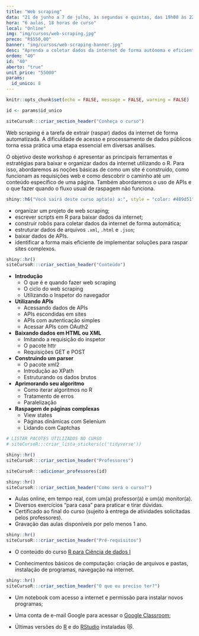 ```yaml
---
title: "Web scraping"
data: "21 de junho a 7 de julho, às segundas e quintas, das 19h00 às 22h00"
hora: "6 aulas, 18 horas de curso"
local: "Online"
img: "img/cursos/web-scraping.jpg"
preco: "R$550,00"
banner: "img/cursos/web-scraping-banner.jpg"
desc: "Aprenda a coletar dados da internet de forma autônoma e eficiente utilizando o R."
ordem: "40"
id: "40"
aberto: "true"
unit_price: "55000"
params:
  id_unico: 8
---
```



```r
knitr::opts_chunk$set(echo = FALSE, message = FALSE, warning = FALSE)

id <- params$id_unico
```

```r
siteCursoR:::criar_section_header("Conheça o curso")
```

Web scraping é a tarefa de extrair (raspar) dados da internet de forma automatizada. A dificuldade de acesso e processamento de dados públicos torna essa prática uma etapa essencial em diversas análises.

O objetivo deste workshop é apresentar as principais ferramentas e estratégias para baixar e organizar dados da internet utilizando o R. Para isso, abordaremos as noções básicas de como um site é construído, como funcionam as requisições web e como descobrir o caminho até um conteúdo específico de uma página. Também abordaremos o uso de APIs e o que fazer quando o fluxo usual de raspagem não funciona.

```r
shiny::h6("Você sairá deste curso apta(o) a:", style = "color: #489d51")
```


::: {.voce-saira}
- organizar um projeto de web scraping;
- escrever scripts em R para baixar dados da internet;
- construir robôs para coletar dados da internet de forma automática;
- estruturar dados de arquivos `.xml`, `.html` e `.json`;
- baixar dados de APIs.
- identificar a forma mais eficiente de implementar soluções para raspar sites complexos.
:::


```r
shiny::hr()
siteCursoR:::criar_section_header("Conteúdo")
```

::: {.row}

:::: {.column-esq}
- **Introdução**
  - O que é e quando fazer web scraping
  - O ciclo do web scraping
  - Utilizando o Inspetor do navegador
- **Utilizando APIs**
  - Acessando dados de APIs
  - APIs escondidas em sites
  - APIs com autenticação simples
  - Acessar APIs com OAuth2
- **Baixando dados em HTML ou XML**
  - Imitando a requisição do inspetor
  - O pacote httr
  - Requisições GET e POST
- **Construindo um parser**
  - O pacote xml2
  - Introdução ao XPath
  - Estruturando os dados brutos
- **Aprimorando seu algoritmo**
  - Como iterar algoritmos no R
  - Tratamento de erros
  - Paralelização
- **Raspagem de páginas complexas**
  - View states
  - Páginas dinâmicas com Selenium
  - Lidando com Captchas
::::

:::: {.column-dir}

::::: {.row .justify-content-center}
```r
# LISTAR PACOTES UTILIZADOS NO CURSO
# siteCursoR:::criar_lista_stickers(c('tidyverse'))
```
:::::

:::: 

:::

```r
shiny::hr()
siteCursoR:::criar_section_header("Professores")
```

```r
siteCursoR:::adicionar_professores(id)
```

```r
shiny::hr()
siteCursoR:::criar_section_header("Como será o curso?")
```

- Aulas online, em tempo real, com um(a) professor(a) e um(a) monitor(a). 
- Diversos exercícios "para casa" para praticar e tirar dúvidas.
- Certificado ao final do curso (sujeito à entrega de atividades solicitadas pelos professores).
- Gravação das aulas disponíveis por pelo menos 1 ano.

```r
shiny::hr()
siteCursoR:::criar_section_header("Pré-requisitos") 
```

- O conteúdo do curso [R para Ciência de dados I](https://www.curso-r.com/cursos/r4ds-1)

- Conhecimentos básicos de computação: criação de arquivos e pastas, instalação de programas, navegação na internet.

```r
shiny::hr()
siteCursoR:::criar_section_header("O que eu preciso ter?")
```

- Um notebook com acesso a internet e permissão para instalar novos programas;

- Uma conta de e-mail Google para acessar o [Google Classroom](https://classroom.google.com/);

-  Últimas versões do [R](https://cran.r-project.org/) e do [RStudio](https://www.rstudio.com/products/rstudio/download/) instaladas &#128571;.
